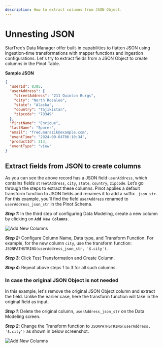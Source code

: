 ```yaml
---
description: How to extract columns from JSON Object.
---
```


# Unnesting JSON

StarTree’s Data Manager offer built-in capabilities to flatten JSON using ingestion-time transformations with mapper functions and ingestion configurations. Let's try to extract fields from a JSON Object to create columns in the Pinot Table.

**Sample JSON**

```json
{
  "userId": 8385,
  "userAddress": {
    "streetAddress": "211 Quinton Burgs",
    "city": "North Rosalee",
    "state": "Alaska",
    "country": "Tajikistan",
    "zipcode": "79349"
  },
  "firstName": "Enrique",
  "lastName": "Sporer",
  "email": "fred.murazik@example.com",
  "eventTime": "2024-09-04T06:10:34",
  "productId": 313,
  "eventType": "view"
}
```

## Extract fields from JSON to create columns

As you can see the above record has a JSON field `userAddress`, which contains fields `streetAddress`, `city`, `state`, `country`, `zipcode`. Let’s go through the steps to extract these columns. Pinot applies a default transform function to JSON fields and renames it to add a suffix `_json_str`. For this example, you’ll find the field `userAddress` renamed to `userAddress_json_str` in the Pinot Schema.

***Step 1:*** In the third step of configuring Data Modeling, create a new column by clicking on **`Add New Columns`**.

![Add New Columns](/img/dataset-manager/recipes/unnesting-json/column-settings.png)

***Step 2:*** Configure Column Name, Data type, and Transform Function. For example, for the new column `city`, use the transform function: `JSONPATHSTRING(userAddress_json_str, '$.city')`.

***Step 3***: Click Test Transformation and Create Column.

***Step 4***: Repeat above steps 1 to 3 for all such columns.


### In case the original JSON Object is not needed

In this example, let's remove the original JSON Object column and extract the field. Unlike the earlier case, here the transform function will take in the original field as input.

***Step 1***: Delete the original column, `userAddress_json_str` on the Data Modeling screen.

***Step 2***: Change the Transform function to `JSONPATHSTRING(userAddress, '$.city')` as shown in below screenshot.

![Add New Columns](/img/dataset-manager/recipes/unnesting-json/alternative-column-settings.png)
